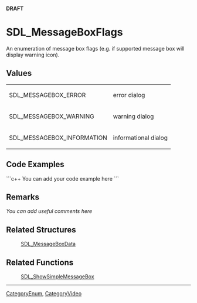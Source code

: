 <span color="red">'''DRAFT'''</span>

<!-- #*^*^*^*^*See http://wiki.libsdl.org/moin.cgi/SGEnumerations for details on editing this page*^*^*^*^* -->


= SDL_MessageBoxFlags =
An enumeration of message box flags (e.g. if supported message box will display warning icon).




== Values ==
{|
| SDL_MESSAGEBOX_ERROR       
| error dialog 
|-
| SDL_MESSAGEBOX_WARNING     
| warning dialog 
|-
| SDL_MESSAGEBOX_INFORMATION 
| informational dialog 
|}

<!-- #Fill in the above table per the Style Guide, then delete this comment. -->


== Code Examples ==
```c++
You can add your code example here
```

<!-- #Leave this section as-is unless you have a code example to put in.  In that case, replace You can add your code example here with your code example following the Style Guide instructions.  Leave the rest of the markup alone and delete this comment. -->


== Remarks ==
''You can add useful comments here''

<!-- #Leave this section as-is unless you have a remark to put in.  In that case, replace ''You can add useful comments here'' with your remark(s) following the Style Guide instructions.  Leave the rest of the markup alone and delete this comment. -->


== Related Structures ==
:[[SDL_MessageBoxData]]
<!-- #Remove this section if empty -->

== Related Functions ==
:[[SDL_ShowSimpleMessageBox]]
<!-- #Remove this section if empty -->

----
[[CategoryEnum]], [[CategoryVideo]]
<!-- #See the Style Guide for instructions on editing the footer. -->
